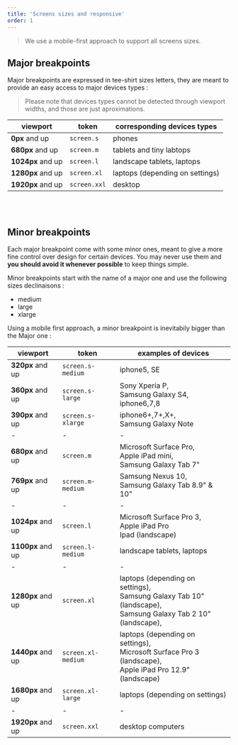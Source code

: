 ```yaml
---
title: 'Screens sizes and responsive'
order: 1
---
```


> We use a mobile-first approach to support all screens sizes.

## Major breakpoints

Major breakpoints are expressed in tee-shirt sizes letters, they are meant to provide an easy access to major devices types :

> Please note that devices types cannot be detected through viewport widths, and those are just aproximations.

| viewport          | token       | corresponding devices types |
| ----------------- | ----------- | --------------------------- |
| **0px** and up    | `screen.s`  | phones                      |
| **680px** and up  | `screen.m`  | tablets and tiny labtops    |
| **1024px** and up | `screen.l`  | landscape tablets, laptops  |
| **1280px** and up | `screen.xl` | laptops (depending on settings)                   |
| **1920px** and up | `screen.xxl` | desktop                    |

<br />

<br />

## Minor breakpoints

Each major breakpoint come with some minor ones, meant to give a more fine control over design for certain devices. You may never use them and **you should avoid it whenever possible** to keep things simple.

Minor breakpoints start with the name of a major one and use the following sizes declinaisons :

- medium
- large
- xlarge

Using a mobile first approach, a minor breakpoint is inevitabily bigger than the Major one :

| viewport          | token             | examples of devices                                                                                                |
| ----------------- | ----------------- | ------------------------------------------------------------------------------------------------------------------ |
| **320px** and up  | `screen.s-medium`   | iphone5, SE                                                                                                        |
| **360px** and up  | `screen.s-large` | Sony Xperia P, <br />Samsung Galaxy S4, <br />iphone6,7,8                                                              |
| **390px** and up  | `screen.s-xlarge`   | iphone6+,7+,X+, <br />Samsung Galaxy Note                                                                            |
| -                 | -                 | -                                                                                                                  |
| **680px** and up  | `screen.m`        | Microsoft Surface Pro, <br />Apple iPad mini, <br />Samsung Galaxy Tab 7"                                                                                                                  |
| **769px** and up  | `screen.m-medium`   | Samsung Nexus 10, <br />Samsung Galaxy Tab 8.9" & 10"   |                              
| -                 | -                 | -                                                                                                                  |
| **1024px** and up | `screen.l`        | Microsoft Surface Pro 3, <br />Apple iPad Pro<br />Ipad (landscape)    
| **1100px** and up | `screen.l-medium`        | landscape tablets, laptops                                                                                     |
| -                 | -                 | -                                                                                                                  |
| **1280px** and up | `screen.xl`   | laptops (depending on settings), <br />Samsung Galaxy Tab 10" (landscape), <br />Samsung Galaxy Tab 2 10" (landscape), |
| **1440px** and up | `screen.xl-medium` | laptops (depending on settings), <br />Microsoft Surface Pro 3 (landscape), <br />Apple iPad Pro 12.9" (landscape)     |
| **1680px** and up | `screen.xl-large`   | laptops (depending on settings)                                                                                  |
| -                 | -                 | -                                                                                                                  |
| **1920px** and up | `screen.xxl`       | desktop computers                                                                                                  |
